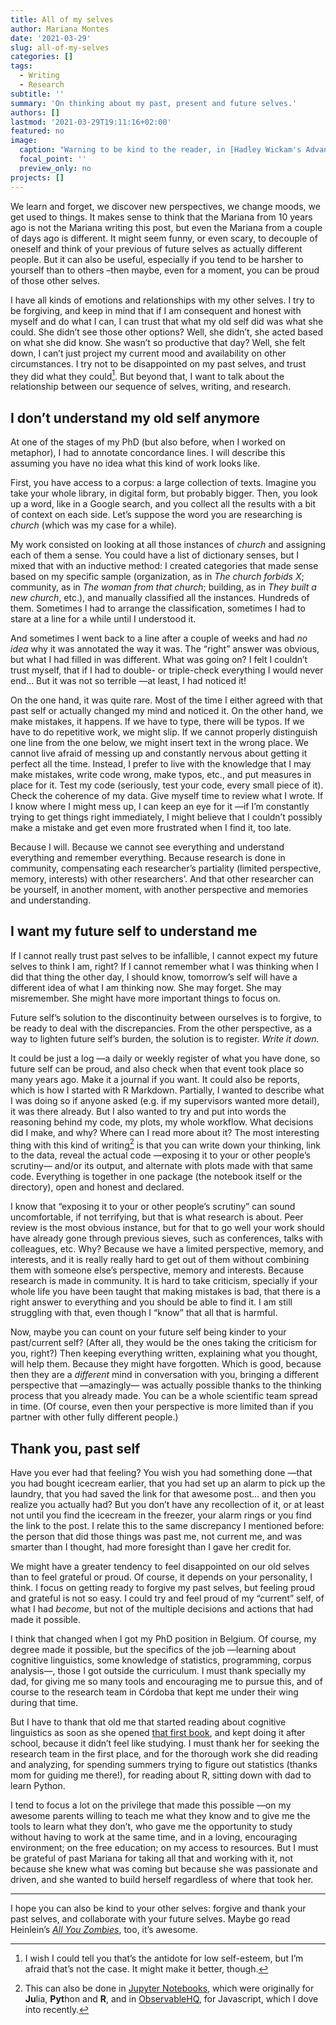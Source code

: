 ```yaml
---
title: All of my selves
author: Mariana Montes
date: '2021-03-29'
slug: all-of-my-selves
categories: []
tags:
  - Writing
  - Research
subtitle: ''
summary: 'On thinking about my past, present and future selves.'
authors: []
lastmod: '2021-03-29T19:11:16+02:00'
featured: no
image:
  caption: "Warning to be kind to the reader, in [Hadley Wickam's Advanced R](https://adv-r.hadley.nz/functionals.html#map)"
  focal_point: ''
  preview_only: no
projects: []
---
```


We learn and forget, we discover new perspectives, we change moods, we get used to things. It makes sense to think that the Mariana from 10 years ago is not the Mariana writing this post, but even the Mariana from a couple of days ago is different. It might seem funny, or even scary, to decouple of oneself and think of your previous of future selves as actually different people. But it can also be useful, especially if you tend to be harsher to yourself than to others --then maybe, even for a moment, you can be proud of those other selves.

I have all kinds of emotions and relationships with my other selves. I try to be forgiving, and keep in mind that if I am consequent and honest with myself and do what I can, I can trust that what my old self did was what she could. She didn't see those other options? Well, she didn't, she acted based on what she did know. She wasn't so productive that day? Well, she felt down, I can't just project my current mood and availability on other circumstances. I try not to be disappointed on my past selves, and trust they did what they could[^self-esteem]. But beyond that, I want to talk about the relationship between our sequence of selves, writing, and research.

[^self-esteem]: I wish I could tell you that's the antidote for low self-esteem, but I'm afraid that's not the case. It might make it better, though.

## I don't understand my old self anymore

At one of the stages of my PhD (but also before, when I worked on metaphor), I had to annotate concordance lines. I will describe this assuming you have no idea what this kind of work looks like.

First, you have access to a corpus: a large collection of texts. Imagine you take your whole library, in digital form, but probably bigger. Then, you look up a word, like in a Google search, and you collect all the results with a bit of context on each side. Let's suppose the word you are researching is *church* (which was my case for a while).

My work consisted on looking at all those instances of *church* and assigning each of them a sense. You could have a list of dictionary senses, but I mixed that with an inductive method: I created categories that made sense based on my specific sample (organization, as in *The church forbids X*; community, as in *The woman from that church*; building, as in *They built a new church*, etc.), and manually classified all the instances. Hundreds of them. Sometimes I had to arrange the classification, sometimes I had to stare at a line for a while until I understood it.

And sometimes I went back to a line after a couple of weeks and had *no idea* why it was annotated the way it was. The "right" answer was obvious, but what I had filled in was different. What was going on? I felt I couldn't trust myself, that if I had to double- or triple-check everything I would never end... But it was not so terrible ---at least, I had noticed it!

On the one hand, it was quite rare. Most of the time I either agreed with that past self or actually changed my mind and noticed it.
On the other hand, we make mistakes, it happens. If we have to type, there will be typos. If we have to do repetitive work, we might slip. If we cannot properly distinguish one line from the one below, we might insert text in the wrong place. We cannot live afraid of messing up and constantly nervous about getting it perfect all the time. Instead, I prefer to live with the knowledge that I may make mistakes, write code wrong, make typos, etc., and put measures in place for it. Test my code (seriously, test your code, every small piece of it). Check the coherence of my data. Give myself time to review what I wrote. If I know where I might mess up, I can keep an eye for it ---if I'm constantly trying to get things right immediately, I might believe that I couldn't possibly make a mistake and get even more frustrated when I find it, too late.

Because I will. Because we cannot see everything and understand everything and remember everything. Because research is done in community, compensating each researcher's partiality (limited perspective, memory, interests) with other researchers'. And that other researcher can be yourself, in another moment, with another perspective and memories and understanding.

## I want my future self to understand me {#future-self}

If I cannot really trust past selves to be infallible, I cannot expect my future selves to think I am, right? If I cannot remember what I was thinking when I did that thing the other day, I should know, tomorrow's self will have a different idea of what I am thinking now. She may forget. She may misremember. She might have more important things to focus on.

Future self's solution to the discontinuity between ourselves is to forgive, to be ready to deal with the discrepancies. From the other perspective, as a way to lighten future self's burden, the solution is to register. *Write it down*.

It could be just a log ---a daily or weekly register of what you have done, so future self can be proud, and also check when that event took place so many years ago. Make it a journal if you want. It could also be reports, which is how I started with R Markdown. Partially, I wanted to describe what I was doing so if anyone asked (e.g. if my supervisors wanted more detail), it was there already. But I also wanted to try and put into words the reasoning behind my code, my plots, my whole workflow. What decisions did I make, and why? Where can I read more about it? The most interesting thing with this kind of writing[^notebooks] is that you can write down your thinking, link to the data, reveal the actual code ---exposing it to your or other people's scrutiny--- and/or its output, and alternate with plots made with that same code. Everything is together in one package (the notebook itself or the directory), open and honest and declared.

[^notebooks]: This can also be done in [Jupyter Notebooks](https://jupyter.org/), which were originally for **Ju**lia, **Pyt**hon and **R**, and in [ObservableHQ](https://observablehq.com), for Javascript, which I dove into recently.

I know that "exposing it to your or other people's scrutiny" can sound uncomfortable, if not terrifying, but that is what research is about. Peer review is the most obvious instance, but for that to go well your work should have already gone through previous sieves, such as conferences, talks with colleagues, etc. Why? Because we have a limited perspective, memory, and interests, and it is really really hard to get out of them without combining them with someone else's perspective, memory and interests. Because research is made in community. It is hard to take criticism, specially if your whole life you have been taught that making mistakes is bad, that there is a right answer to everything and you should be able to find it. I am still struggling with that, even though I "know" that all that is harmful.

Now, maybe you can count on your future self being kinder to your past/current self? (After all, they would be the ones taking the criticism for you, right?) Then keeping everything written, explaining what you thought, will help them. Because they might have forgotten. Which is good, because then they are a *different* mind in conversation with you, bringing a different perspective that ---amazingly--- was actually possible thanks to the thinking process that you already made. You can be a whole scientific team spread in time. (Of course, even then your perspective is more limited than if you partner with other fully different people.)

## Thank you, past self

Have you ever had that feeling? You wish you had something done ---that you had bought icecream earlier, that you had set up an alarm to pick up the laundry, that you had saved the link for that awesome post... and then you realize you actually had? But you don't have any recollection of it, or at least not until you find the icecream in the freezer, your alarm rings or you find the link to the post. I relate this to the same discrepancy I mentioned before: the person that did those things was past me, not current me, and was smarter than I thought, had more foresight than I gave her credit for.

We might have a greater tendency to feel disappointed on our old selves than to feel grateful or proud. Of course, it depends on your personality, I think. I focus on getting ready to forgive my past selves, but feeling proud and grateful is not so easy. I could try and feel proud of my "current" self, of what I had *become*, but not of the multiple decisions and actions that had made it possible.

I think that changed when I got my PhD position in Belgium. Of course, my degree made it possible, but the specifics of the job ---learning about cognitive linguistics, some knowledge of statistics, programming, corpus analysis---, those I got outside the curriculum. I must thank specially my dad, for giving me so many tools and encouraging me to pursue this, and of course to the research team in Córdoba that kept me under their wing during that time.

But I have to thank that old me that started reading about cognitive linguistics as soon as she opened
[that first book](https://www.routledge.com/Cognitive-Linguistics-An-Introduction/Evans-Green/p/book/9780805860146),
and kept doing it after school, because it didn't feel like studying. I must thank her for seeking the research team in the first place, and for the thorough work she did reading and analyzing, for spending summers trying to figure out statistics (thanks mom for guiding me there!), for reading about R, sitting down with dad to learn Python.

I tend to focus a lot on the privilege that made this possible ---on my awesome parents willing to teach me what they know and to give me the tools to learn what they don't, who gave me the opportunity to study without having to work at the same time, and in a loving, encouraging environment; on the free education; on my access to resources. But I must be grateful of past Mariana for taking all that and working with it, not because she knew what was coming but because she was passionate and driven, and she wanted to build herself regardless of where that took her.

---

I hope you can also be kind to your other selves: forgive and thank your past selves, and collaborate with your future selves. Maybe go read Heinlein's [*All You Zombies*](https://gist.github.com/defunkt/759182/ad44c6135d168ae54503a281bb7e1a24c6c2ea0c), too, it's awesome.